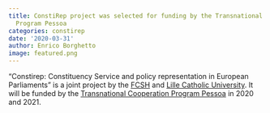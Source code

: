 ```yaml
---
title: ConstiRep project was selected for funding by the Transnational Cooperation
  Program Pessoa
categories: constirep
date: '2020-03-31'
author: Enrico Borghetto
image: featured.png
---
```

   
"Constirep: Constituency Service and policy representation in European Parliaments" is a joint project by the [FCSH](https://www.fcsh.unl.pt/) and [Lille Catholic University](https://www.univ-catholille.fr/en). It will be funded by the [Transnational Cooperation Program Pessoa](https://www.fct.pt/apoios/cooptrans/pessoa/index.phtml.pt) in 2020 and 2021.     
